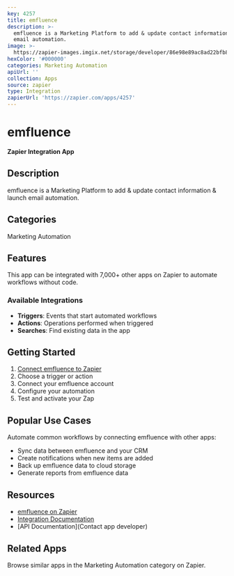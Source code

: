 ```yaml
---
key: 4257
title: emfluence
description: >-
  emfluence is a Marketing Platform to add & update contact information & launch
  email automation.
image: >-
  https://zapier-images.imgix.net/storage/developer/86e98e89ac8ad22bfb84a2cb1b3de737.png?auto=format%2Ccompress&ixlib=python-3.0.0&q=50
hexColor: '#000000'
categories: Marketing Automation
apiUrl: ''
collection: Apps
source: zapier
type: Integration
zapierUrl: 'https://zapier.com/apps/4257'
---
```

# emfluence

**Zapier Integration App**

## Description

emfluence is a Marketing Platform to add & update contact information & launch email automation.

## Categories

Marketing Automation

## Features

This app can be integrated with 7,000+ other apps on Zapier to automate workflows without code.

### Available Integrations

- **Triggers**: Events that start automated workflows
- **Actions**: Operations performed when triggered
- **Searches**: Find existing data in the app

## Getting Started

1. [Connect emfluence to Zapier](https://zapier.com/apps/4257)
2. Choose a trigger or action
3. Connect your emfluence account
4. Configure your automation
5. Test and activate your Zap

## Popular Use Cases

Automate common workflows by connecting emfluence with other apps:

- Sync data between emfluence and your CRM
- Create notifications when new items are added
- Back up emfluence data to cloud storage
- Generate reports from emfluence data

## Resources

- [emfluence on Zapier](https://zapier.com/apps/4257)
- [Integration Documentation](https://zapier.com/apps/4257/integrations)
- [API Documentation](Contact app developer)

## Related Apps

Browse similar apps in the Marketing Automation category on Zapier.
